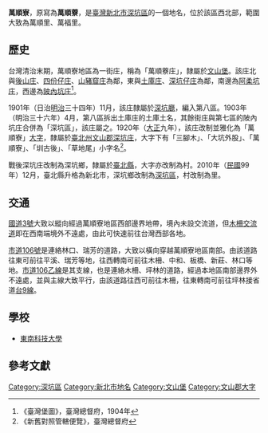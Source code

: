 {{noteTA
|1 = zh-cn:庄; zh-hk:庄; zh-tw:庄;
}}
'''萬順寮'''，原寫為'''萬順藔'''，是[[臺灣|臺灣]][[新北市|新北市]][[深坑區|深坑區]]的一個地名，位於該區西北部，範圍大致為萬順里、萬福里。

==歷史==
台灣清治末期，萬順寮地區為一街庄，稱為「萬順藔庄」，隸屬於[[文山堡|文山堡]]。該庄北與[[後山庄|後山庄]]、[[四份仔庄|四份仔庄]]、[[山豬窟庄|山豬窟庄]]為鄰，東與[[土庫_(新北市)|土庫庄]]、[[深坑子_(新北市)|深坑仔庄]]為鄰，南邊為[[阿柔坑庄|阿柔坑庄]]，西邊為[[坡內坑_(臺北市)|陂內坑庄]]<ref>《臺灣堡圖》，臺灣總督府，1904年</ref>。

1901年（日治[[明治|明治]]三十四年）11月，該庄隸屬於[[深坑廳|深坑廳]]，編入第八區。1903年（明治三十六年）4月，第八區拆出土庫庄的土庫土名，其餘街庄與第七區的陂內坑庄合併為「深坑區」，該庄屬之。1920年（[[大正|大正]]九年），該庄改制並雅化為「萬順寮」[[大字|大字]]，隸屬於[[臺北州|臺北州]][[文山郡|文山郡]][[深坑庄|深坑庄]]，大字下有「三腳木」、「大坑外股」、「萬順寮」、「圳古後」、「草地尾」小字名<ref>《新舊對照管轄便覽》，臺灣總督府</ref>。

戰後深坑庄改制為深坑鄉，隸屬於[[臺北縣|臺北縣]]，大字亦改制為村。2010年（[[中華民國|民國]]99年）12月，臺北縣升格為新北市，深坑鄉改制為[[深坑區|深坑區]]，村改制為里。

==交通==
[[福爾摩沙高速公路|國道3號]]大致以縱向經過萬順寮地區西部邊界地帶，境內未設交流道，但[[木柵交流道|木柵交流道]]即在西南端境外不遠處，由此可快速前往台灣西部各地。

[[市道106號|市道106號]]是連絡林口、瑞芳的道路，大致以橫向穿越萬順寮地區南部。由該道路往東可前往平溪、瑞芳等地，往西轉南可前往木柵、中和、板橋、新莊、林口等地。[[市道106乙線|市道106乙線]]是其支線，也是連絡木柵、坪林的道路，經過本地區南部邊界外不遠處，並與主線大致平行，由該道路往西可前往木柵，往東轉南可前往坪林接省道[[台9線|台9線]]。

==學校==
*[[東南科技大學|東南科技大學]]

==參考文獻==
{{reflist}}

{{文山郡}}

[[Category:深坑區|Category:深坑區]]
[[Category:新北市地名|Category:新北市地名]]
[[Category:文山堡|Category:文山堡]]
[[Category:文山郡大字|Category:文山郡大字]]